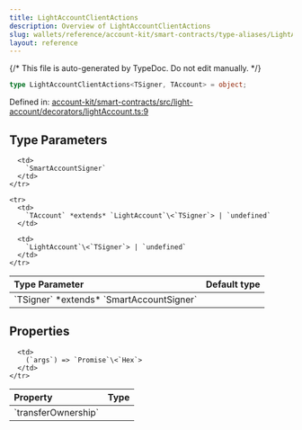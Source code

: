 ```yaml
---
title: LightAccountClientActions
description: Overview of LightAccountClientActions
slug: wallets/reference/account-kit/smart-contracts/type-aliases/LightAccountClientActions
layout: reference
---
```


{/* This file is auto-generated by TypeDoc. Do not edit manually. */}

```ts
type LightAccountClientActions<TSigner, TAccount> = object;
```

Defined in: [account-kit/smart-contracts/src/light-account/decorators/lightAccount.ts:9](https://github.com/alchemyplatform/aa-sdk/blob/c1a84188d03473acac2fdb49fb7cd7fdba73169b/account-kit/smart-contracts/src/light-account/decorators/lightAccount.ts#L9)

## Type Parameters

<table>
  <thead>
    <tr>
      <th align="left">Type Parameter</th>
      <th align="left">Default type</th>
    </tr>
  </thead>

  <tbody>
    <tr>
      <td>
        `TSigner` *extends* `SmartAccountSigner`
      </td>

      <td>
        `SmartAccountSigner`
      </td>
    </tr>

    <tr>
      <td>
        `TAccount` *extends* `LightAccount`\<`TSigner`> | `undefined`
      </td>

      <td>
        `LightAccount`\<`TSigner`> | `undefined`
      </td>
    </tr>

  </tbody>
</table>

## Properties

<table>
  <thead>
    <tr>
      <th align="left">Property</th>
      <th align="left">Type</th>
    </tr>
  </thead>

  <tbody>
    <tr>
      <td>
        <a id="transferownership" /> `transferOwnership`
      </td>

      <td>
        (`args`) => `Promise`\<`Hex`>
      </td>
    </tr>

  </tbody>
</table>
